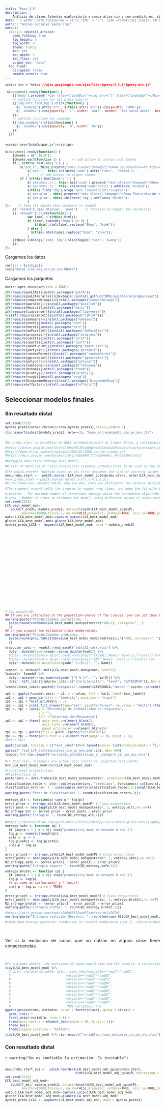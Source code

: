```yaml
---
title: "Paso 3.5"
description: |
    Análisis de clases latentes exploratoria y comparativa sin y con predictores, sin pueblo originario, sin año y recategorización de edad mujer y semana gestacional hito 1, caracterización de clases y medidas de ajuste
date: "`r withr::with_locale(new = c('LC_TIME' = 'C'), code =format(Sys.time(),'%B %d, %Y'))`"
author: "Andrés González Santa Cruz"
output:
  distill::distill_article:
    code_folding: true
    fig_height: 6
    fig_width: 8
    theme: flatly
    toc: yes
    toc_depth: 5
    toc_float: yes
    output_dir: "docs"
  toc_float:
    collapsed: false
    smooth_scroll: true
---
```


```css
script src = "https://ajax.googleapis.com/ajax/libs/jquery/3.4.1/jquery.min.js"
```

```js
 $(document).ready(function() {
    $('body').prepend('<div class=\"zoomDiv\"><img src=\"\" class=\"zoomImg\"></div>');
    // onClick function for all plots (img's)
    $('img:not(.zoomImg)').click(function() {
      $('.zoomImg').attr('src', $(this).attr('src')).css({width: '100%'});
      $('.zoomDiv').css({opacity: '1', width: 'auto', border: '1px solid white', borderRadius: '5px', position: 'fixed', top: '50%', left: '50%', marginRight: '-50%', transform: 'translate(-50%, -50%)', boxShadow: '0px 0px 50px #888888', zIndex: '50', overflow: 'auto', maxHeight: '100%'});
    });
    // onClick function for zoomImg
    $('img.zoomImg').click(function() {
      $('.zoomDiv').css({opacity: '0', width: '0%'}); 
    });
  });
  
```

```css
<script src="hideOutput.js"></script> 
```

```js
$(document).ready(function() {    
	$chunks = $('.fold');    
	$chunks.each(function () {      // add button to source code chunks     
	if ( $(this).hasClass('s') ) {       
		$('pre.r', this).prepend("<div class=\"showopt\">Show Source</div><br style=\"line-height:22px;\"/>");
       		$('pre.r', this).children('code').attr('class', 'folded');     
       		}      // add button to output chunks     
		if ( $(this).hasClass('o') ) {       
			$('pre:not(.r)', this).has('code').prepend("<div class=\"showopt\">Show Output</div><br style=\"line-height:22px;\"/>");       
			$('pre:not(.r)', this).children('code:not(r)').addClass('folded');        // add button to plots       
			$(this).find('img').wrap('<pre class=\"plot\"></pre>');       
			$('pre.plot', this).prepend("<div class=\"showopt\">Show Plot</div><br style=\"line-height:22px;\"/>");       
			$('pre.plot', this).children('img').addClass('folded');      
			}   
});    // hide all chunks when document is loaded   
	$('.folded').css('display', 'none')    // function to toggle the visibility   
	$('.showopt').click(function() {     
			var label = $(this).html();     
			if (label.indexOf("Show") >= 0) {       
				$(this).html(label.replace("Show", "Hide"));     
			} else {
			  $(this).html(label.replace("Hide", "Show"));     
			}     
	$(this).siblings('code, img').slideToggle('fast', 'swing');   
	}); 
}); 

```

```{=html}
<style type="text/css">
.showopt {   
  background-color: #004c93;   color: #FFFFFF;    width: 100px;   height: 20px;   text-align: center;   vertical-align: middle !important;   float: right;   font-family: sans-serif;   border-radius: 8px; 
  }

.showopt:hover {     
        background-color: #dfe4f2;
        color: #004c93; 
        }  
pre.plot {   
        background-color: white !important; 
        } 
.tablelines table, .tablelines td, .tablelines th {
        border: 1px solid black;
        }

.centrado {
    text-align: center;
}

.table.center {
    margin-left:auto; 
    margin-right:auto;
  }

/* https://vivekjaiskumar.medium.com/css-is-and-not-selector-17c942ec83f :is()*/

/* Applies to outputs that are not code other than R*/

pre {
  overflow-x: auto !important;
}
pre code {
  word-wrap: normal !important;
  white-space: pre !important;
}
/*
pre:not(.sourceCode) { 
  white-space: nowrap !important;
}
*/
.sourceCode { /* Important gives precedence  */
  font-size: 10px !important;
  line-height: 50% !important;
}

body{ /* Normal  */
      text-align: justify;
  }

.superbigimage{
    overflow-y:scroll;
    height:350px;
    white-space: nowrap;
    overflow-x: auto; 
    width:100%;
}
.superbigimage img{
    overflow-y: scroll;
    overflow-x: hidden;
}

.message { color:#446C6E; font-family: monospace;font-size: 10px; line-height: 110%; font-weight: bold;}
div.blue { background-color:#e6f0ff; border-radius: 5px; padding: 5px; text-align: justify;}
div.red { background-color:#e6bab1; border-radius: 5px; padding: 5px; text-align: justify;}

.pandoc-table { /* Should add !important; but it seems no necessary  */
  margin-left:auto; /* To center */
  margin-right:auto;
  border-collapse: collapse;
  table-layout: auto;
  font-size: 11px;
  overflow-y: auto;
  max-height:450px !important;
  white-space: nowrap;
  overflow-x: auto; 
  width:450px;
}

.pandoc-table th {/* header */
text-align: center !important;
font-size: 10px;
padding: 0px;
}

.pandoc-table td {
text-align: left !important;
font-size: 9px;
padding: 0px;
}

.pandoc-table caption {
    text-align: left !important;
    font-size: 11px !important;
}

.controlly{
    overflow-y:scroll;
    height:350px;
    overflow-x: scroll; 
}


.controlly2{
    overflow-y:scroll;
    height:550px;
    overflow-x: scroll; 
}

</style>
```
```{=html}
<!-- We gotta do each function to hide code and outputs per section, by every ID, we gotta create a different function -->
<script>
function myFunction1() {
    var x = document.getElementById("myDIV");
    if (x.style.display === "none") {
        x.style.display = "block";
    } else {
        x.style.display = "none";
    }
}
</script>

<script>
function myFunction2() {
    var x = document.getElementById("myDIV2");
    if (x.style.display === "none") {
        x.style.display = "block";
    } else {
        x.style.display = "none";
    }
}
</script>
```


Cargamos los datos

```r
rm(list = ls());gc()
load("data2_lca2_adj_sin_po_ano.RData")
```

Cargamos los paquetes

```r
knitr::opts_chunk$set(echo = TRUE)

if(!require(poLCA)){install.packages("poLCA")}
if(!require(poLCAParallel)){devtools::install_github("QMUL/poLCAParallel@package")}
if(!require(compareGroups)){install.packages("compareGroups")}
if(!require(parallel)){install.packages("parallel")}
if(!require(Hmisc)){install.packages("Hmisc")}
if(!require(tidyverse)){install.packages("tidyverse")}
try(if(!require(sjPlot)){install.packages("sjPlot")})
if(!require(emmeans)){install.packages("emmeans")}
if(!require(nnet)){install.packages("nnet")}
if(!require(here)){install.packages("here")}
if(!require(doParallel)){install.packages("doParallel")}
if(!require(progress)){install.packages("progress")}
if(!require(caret)){install.packages("caret")}
if(!require(rpart)){install.packages("rpart")}
if(!require(rpart.plot)){install.packages("rpart.plot")}
if(!require(partykit)){install.packages("partykit")}
if(!require(randomForest)){install.packages("randomForest")}
if(!require(ggcorrplot)){install.packages("ggcorrplot")}
if(!require(polycor)){install.packages("polycor")}
if(!require(tableone)){install.packages("tableone")}
if(!require(broom)){install.packages("broom")}
if(!require(plotly)){install.packages("plotly")}
if(!require(rsvg)){install.packages("rsvg")}
if(!require(DiagrammeRsvg)){install.packages("DiagrammeRsvg")}
if(!require(effects)){install.packages("effects")}
```

## Seleccionar modelos finales

### Sin resultado distal

```r
set.seed(2125)
mydata_preds3$nrow<-rbinom(n=nrow(mydata_preds3),size=1,prob=0.3)

rio::export(subset(mydata_preds3, nrow==1), "base_entrenamiento_sin_po_ano.dta")
```


::: controlly2
```r
#Si probs.start se establece en NULL (predeterminado) al llamar Polca, a continuación, la función genera los valores de partida al azar en cada ejecución. Esto significa que repite carreras de Polca normalmente producirán resultados con los mismos parámetros estimados (correspondiente a la misma el máximo diario de probabilidad), pero con etiquetas de clase latentes reordenados

#https://drive.google.com/file/d/10njMh5JEcqaBgCnoZdJ1uk3uCEkocDez/view?usp=share_link
#http://daob.nl/wp-content/uploads/2015/07/ESRA-course-slides.pdf
#https://docs.google.com/document/d/1LVeDpAP6CfT3n8B6HhHcc_SRnzO0JBoT/edit

#bvr(ppio_newList$lc_entropy_best_model)

#A list of matrices of class-conditional response probabilities to be used as the starting values for the estimation algorithm. Each matrix in the list corresponds to one manifest variable, with one row for each latent class, and one column for each outcome. The default is NULL, producing random starting values. Note that if nrep>1, then any user-specified probs.start values are only used in the first of the nrep attempts.

#The poLCA.reorder function takes as its first argument the list of starting values probs.start, and as its second argument a vector describing the desired reordering of the latent classes.
new.probs.start <-  poLCA.reorder(LCA_best_model_ppio$probs.start, order(LCA_best_model_ppio$P, decreasing = TRUE))
#new.probs.start <-poLCA.reorder(probs.start,c(4,1,3,2))
#A continuación, ejecute PoLCA, una vez más, esta vez utilizando los valores iniciales reordenados en la llamada de función.

#The argument nrep=5 tells the program to repeat nrep times, and keep the fit with the highest likelihood to try to avoid local maxima.

#.maxiter – The maximum number of iterations through which the estimation algorithm will cycle.
#.nrep - Number of times to estimate the model, using different values of probs.start. (default is one)
set.seed(2125)
LCA_best_model_mod<-
   poLCA(f_preds, mydata_preds3, nclass=length(LCA_best_model_ppio$P), 
         maxiter=10000,tol=1e-5, na.rm=FALSE,nrep=1e3, verbose=TRUE, calc.se=TRUE,probs.start=new.probs.start) 
output_LCA_best_model_mod<-capture.output(LCA_best_model_mod)
glance_LCA_best_model_mod<-glance(LCA_best_model_mod)
mydata_preds_LCA1 <- augment(LCA_best_model_mod, data = mydata_preds3)
```
:::

```r
# fig.height=15, 
## If you are interested in the population-shares of the classes, you can get them like this:
warning(paste("Probabilidades posteriores: ",
  paste(round(colMeans(LCA_best_model_mod$posterior)*100,2), collapse=", ")
  ))
## or you inspect the estimated class memberships:
warning(paste("Probabildiades predichas: ",
  paste(round(prop.table(table(LCA_best_model_mod$predclass)),4)*100, collapse=", ")
  ))

traductor_cats <- readxl::read_excel("tabla12_corr.xlsx") %>% 
  dplyr::mutate(level=readr::parse_double(level)) %>% 
  #dplyr::mutate(level= dplyr::case_when(grepl("CAUSAL",Name)~ level-1,T~level)) %>% 
  #dplyr::mutate(level= dplyr::case_when(grepl("AÑO",Name)~ level-1,T~level)) %>% 
  dplyr::mutate(charactersitic=gsub(" \\(%\\)", "", Name))


lcmodel <- reshape2::melt(LCA_best_model_mod$probs, level=2)
lcmodel<- lcmodel %>% 
  dplyr::mutate(pr=as.numeric(gsub("[^0-9.]+", "", Var2))) %>% 
  dplyr::left_join(traductor_cats[,c("charactersitic", "level", "CATEGORIA")], by= c("L2"="charactersitic", "pr"="level"))

lcmodel$text_label<-paste0("Categoria:",lcmodel$CATEGORIA,"<br>%: ",scales::percent(lcmodel$value))


zp1 <- ggplot(lcmodel,aes(x = L2, y = value, fill = Var2, label=text_label))
zp1 <- zp1 + geom_bar(stat = "identity", position = "stack")
zp1 <- zp1 + facet_grid(Var1 ~ .) 
zp1 <- zp1 + scale_fill_brewer(type="seq", palette="Greys", na.value = "white") +theme_bw()
zp1 <- zp1 + labs(y = "Porcentaje de probabilidad de respuesta", 
                  x = "",
                  fill ="Cateorías de\nRespuesta")
zp1 <- zp1 + theme( axis.text.y=element_blank(),
                    axis.ticks.y=element_blank(),                    
                    panel.grid.major.y=element_blank())
zp1 <- zp1 + guides(fill = guide_legend(reverse=TRUE))
zp1 <- zp1 + theme(axis.text.x = element_text(angle = 30, hjust = 1))
#print(zp1)

ggplotly(zp1, tooltip = c("text_label"))%>% layout(xaxis= list(showticklabels = T),height=600, width=800)

ggsave("_fig3_LCA_distribuciones_sin_po_ano.png",zp1, dpi= 600)
lcmodel %>% rio::export("variables_probabilities_in_category_sin_po_ano.xlsx")
```

```r
#In this case, residuals are actual cell counts vs. expected cell counts. 
bvr_LCA_best_model_mod<-bvr(LCA_best_model_mod)

#conditional probabilities
#Pr(B1=1|Class 3)
posteriors <- data.frame(LCA_best_model_mod$posterior, predclass=LCA_best_model_mod$predclass) 

classification_table <- plyr::ddply(posteriors, "predclass", function(x) colSums(x[,1:length(LCA_best_model_ppio$P)]))
clasification_errors<- 1 - sum(diag(as.matrix(classification_table[,2:(length(LCA_best_model_ppio$P)+1)]))) / sum(classification_table[,2:(length(LCA_best_model_ppio$P)+1)]) 

warning(paste("Error de clasificación: ", round(clasification_errors,2)))


entropy_alt <- function(p) sum(-p * log(p))
error_prior <- entropy_alt(LCA_best_model_mod$P) # Class proportions
error_post <- mean(apply(LCA_best_model_mod$posterior, 1, entropy_alt),na.rm=T)
R2_entropy_alt <- (error_prior - error_post) / error_prior
warning(paste("Entropía: ", round(R2_entropy_alt,2)))


#https://stackoverflow.com/questions/72783185/entropy-calculation-gives-nan-is-applying-na-omit-a-valid-tweak
entropy.safe <- function (p) {
  if (any(p > 1 | p < 0)) stop("probability must be between 0 and 1")
  log.p <- numeric(length(p))
  safe <- p != 0
  log.p[safe] <- log(p[safe])
  sum(-p * log.p)
}

error_prior2 <- entropy.safe(LCA_best_model_mod$P) # Class proportions
error_post2 <- mean(apply(LCA_best_model_mod$posterior, 1, entropy.safe),na.rm=T)
R2_entropy_safe <- (error_prior2 - error_post2) / error_prior2
warning(paste("Entropía segura: ", round(R2_entropy_safe,2)))

entropy.brutal <- function (p) {
  if (any(p > 1 | p < 0)) stop("probability must be between 0 and 1")
  log.p <- log(p)
  ## as same as sum(na.omit(-p * log.p))
  sum(-p * log.p, na.rm = TRUE)
}

error_prior3 <- entropy.brutal(LCA_best_model_mod$P) # Class proportions
error_post3 <- mean(apply(LCA_best_model_mod$posterior, 1, entropy.brutal),na.rm=T)
R2_entropy_brutal <- (error_prior3 - error_post3) / error_prior3
warning(paste("Entropía brutal: ", round(R2_entropy_brutal,2)))

#https://gist.github.com/daob/c2b6d83815ddd57cde3cebfdc2c267b3
warning(paste("Entropía (solución Oberski): ", round(entropy.R2(LCA_best_model_mod),2)))

#\#minimum average posterior robability of cluster membership (\>0.7), interpretability (classes are clearly distinguishable), and parsimony (each class has a sufficient sample size for further analysis; n≥50).
```

<br>

Ver si la exclusión de casos que no calzan en alguna clase tiene consecuencias.

<br>

```r
#To evaluate whether the exclusion of cases would bias the LCA results, a sensitivity analysis was carried out. We conducted T-Tests and Wilcoxon–Mann–Whitney tests (for non-parametric data) to compare included and excluded records in terms of demographic and clinical background characteristics and baseline pain scores (all 638 patients completed pain intensity, frequency and impairment scales).
tidy(LCA_best_model_mod) %>% 
  # dplyr::mutate(variable= dplyr::case_when(variable=="naq1"~"naq01",
  #                              variable=="naq2"~"naq02",
  #                              variable=="naq3"~"naq03",
  #                              variable=="naq4"~"naq04",
  #                              variable=="naq5"~"naq05",
  #                              variable=="naq6"~"naq06",
  #                              variable=="naq7"~"naq07",
  #                              variable=="naq8"~"naq08",
  #                              variable=="naq9"~"naq09",
  #                              TRUE~variable)) %>% 
ggplot(aes(outcome, estimate, color = factor(class), group = class)) +
  geom_line() +
  facet_wrap(~variable, nrow = 4) +
  theme(axis.text.x = element_text(angle = 90, hjust = 1))+
  theme_bw()+
  theme(legend.position = "bottom")

tidy(LCA_best_model_mod) %>% rio::export("variables_class_estimate_sin_po_ano.xlsx")
```


### Con resultado distal

`r warning("No es confiable la estimación. Es inestable")`.

::: controlly2
```r
new.probs.start_adj <-  poLCA.reorder(LCA_best_model_adj_ppio$probs.start, 
                                      order(LCA_best_model_adj_ppio$P, decreasing = TRUE))
set.seed(2125)
LCA_best_model_adj_mod<-
   poLCA(f_adj, mydata_preds3, nclass=length(LCA_best_model_adj_ppio$P), 
         maxiter=10000,tol=1e-5, na.rm=FALSE,nrep=1e3, verbose=TRUE, calc.se=TRUE,probs.start=new.probs.start_adj) 
output_LCA_best_model_adj_mod<-capture.output(LCA_best_model_adj_mod)
glance_LCA_best_model_adj_mod<-glance(LCA_best_model_adj_mod)
mydata_preds_LCA2 <- augment(LCA_best_model_adj_mod, data = mydata_preds3)
```
:::

```r
# fig.height=15, 
## If you are interested in the population-shares of the classes, you can get them like this:
warning(paste("Probabilidades posteriores: ",
  paste(round(colMeans(LCA_best_model_adj_mod$posterior)*100,2), collapse=", ")
  ))
## or you inspect the estimated class memberships:
warning(paste("Probabildiades predichas: ",
  paste(round(prop.table(table(LCA_best_model_adj_mod$predclass)),4)*100, collapse=", ")
  ))

lcmodel_adj <- reshape2::melt(LCA_best_model_adj_mod$probs, level=2)
lcmodel_adj<- lcmodel_adj %>% 
  dplyr::mutate(pr=as.numeric(gsub("[^0-9.]+", "", Var2))) %>% 
  dplyr::left_join(traductor_cats[,c("charactersitic", "level", "CATEGORIA")], by= c("L2"="charactersitic", "pr"="level"))

lcmodel_adj$text_label<-paste0("Categoria:",lcmodel_adj$CATEGORIA,"<br>%: ",scales::percent(lcmodel_adj$value))


zp2 <- ggplot(lcmodel_adj,aes(x = L2, y = value, fill = Var2, label=text_label))
zp2 <- zp2 + geom_bar(stat = "identity", position = "stack")
zp2 <- zp2 + facet_grid(Var1 ~ .) 
zp2 <- zp2 + scale_fill_brewer(type="seq", palette="Greys", na.value = "white") +theme_bw()
zp2 <- zp2 + labs(y = "Porcentaje de probabilidad de respuesta", 
                  x = "",
                  fill ="Cateorías de\nRespuesta")
zp2 <- zp2 + theme( axis.text.y=element_blank(),
                    axis.ticks.y=element_blank(),                    
                    panel.grid.major.y=element_blank())
zp2 <- zp2 + guides(fill = guide_legend(reverse=TRUE))
zp2 <- zp2 + theme(axis.text.x = element_text(angle = 30, hjust = 1))
#print(zp1)

ggplotly(zp2, tooltip = c("text_label"))%>% layout(xaxis= list(showticklabels = T),height=600, width=800)

ggsave("_fig3_LCA_distribuciones_adj_sin_po_ano.png",zp2, dpi= 600)

lcmodel_adj %>% rio::export("variables_probabilities_in_category_adj_sin_po_ano.xlsx")
```

```r
#In this case, residuals are actual cell counts vs. expected cell counts. 
bvr_LCA_best_model_adj_mod<-bvr(LCA_best_model_adj_mod)

#conditional probabilities
#Pr(B1=1|Class 3)
posteriors_adj <- data.frame(LCA_best_model_adj_mod$posterior, 
                             predclass=LCA_best_model_adj_mod$predclass) 

classification_table_adj <- plyr::ddply(posteriors_adj, "predclass", function(x) colSums(x[,1:length(LCA_best_model_adj_mod$P)]))
clasification_errors_adj<- 1 - sum(diag(as.matrix(classification_table_adj[,2:(length(LCA_best_model_adj_mod$P)+1)]))) / sum(classification_table_adj[,2:(length(LCA_best_model_adj_mod$P)+1)]) 

warning(paste("Error de clasificación: ", round(clasification_errors_adj,2)))


entropy_alt <- function(p) sum(-p * log(p))
error_prior_adj <- entropy_alt(LCA_best_model_adj_mod$P) # Class proportions
error_post_adj <- mean(apply(LCA_best_model_adj_mod$posterior, 1, entropy_alt),na.rm=T)
R2_entropy_alt_adj <- (error_prior_adj - error_post_adj) / error_prior_adj
warning(paste("Entropía: ", round(R2_entropy_alt_adj,2)))


#https://stackoverflow.com/questions/72783185/entropy-calculation-gives-nan-is-applying-na-omit-a-valid-tweak
entropy.safe <- function (p) {
  if (any(p > 1 | p < 0)) stop("probability must be between 0 and 1")
  log.p <- numeric(length(p))
  safe <- p != 0
  log.p[safe] <- log(p[safe])
  sum(-p * log.p)
}

error_prior2_adj <- entropy.safe(LCA_best_model_adj_mod$P) # Class proportions
error_post2_adj <- mean(apply(LCA_best_model_adj_mod$posterior, 1, entropy.safe),na.rm=T)
R2_entropy_safe_adj <- (error_prior2_adj - error_post2_adj) / error_prior2_adj
warning(paste("Entropía segura: ", round(R2_entropy_safe,2)))

#https://gist.github.com/daob/c2b6d83815ddd57cde3cebfdc2c267b3
warning(paste("Entropía (solución Oberski): ", round(entropy.R2(LCA_best_model_adj_mod),2)))

#\#minimum average posterior robability of cluster membership (\>0.7), interpretability (classes are clearly distinguishable), and parsimony (each class has a sufficient sample size for further analysis; n≥50).
```

<br>

Ver si la exclusión de casos que no calzan en alguna clase tiene consecuencias.

<br>

```r
#To evaluate whether the exclusion of cases would bias the LCA results, a sensitivity analysis was carried out. We conducted T-Tests and Wilcoxon–Mann–Whitney tests (for non-parametric data) to compare included and excluded records in terms of demographic and clinical background characteristics and baseline pain scores (all 638 patients completed pain intensity, frequency and impairment scales).
tidy(LCA_best_model_adj_mod) %>% 
  # dplyr::mutate(variable= dplyr::case_when(variable=="naq1"~"naq01",
  #                              variable=="naq2"~"naq02",
  #                              variable=="naq3"~"naq03",
  #                              variable=="naq4"~"naq04",
  #                              variable=="naq5"~"naq05",
  #                              variable=="naq6"~"naq06",
  #                              variable=="naq7"~"naq07",
  #                              variable=="naq8"~"naq08",
  #                              variable=="naq9"~"naq09",
  #                              TRUE~variable)) %>% 
ggplot(aes(outcome, estimate, color = factor(class), group = class)) +
  geom_line() +
  facet_wrap(~variable, nrow = 4) +
  theme(axis.text.x = element_text(angle = 90, hjust = 1))+
  theme_bw()+
  theme(legend.position = "bottom")

tidy(LCA_best_model_adj_mod) %>% rio::export("variables_class_estimate_adj_sin_po_ano.xlsx")
```

```r
# fig.cap= "Probabilidad predicha de presentar interrupción del embarazo por clase",
cbind(
    effects::allEffects(LCA_best_model_adj_mod, se=T, confint=T)$outcome$prob, effects::allEffects(LCA_best_model_adj_mod, se=T, confint=T)$outcome$lower.prob,
    effects::allEffects(LCA_best_model_adj_mod, se=T, confint=T)$outcome$upper.prob) %>% 
    data.frame() %>% 
    dplyr::mutate_all(~round(.,2))->df_model_LCA


# Define the number of probabilities
num_cols <- length(LCA_best_model_adj_mod$P.se)

df_model_LCA2<- data.frame(0)

for(i in 1:num_cols){
df_model_LCA2[,i] <- i
}

for (i in 1:num_cols) {
  col_name <- paste0("prob.X", i)
  L_name <- paste0("L.prob.X", i)
  U_name <- paste0("U.prob.X", i)
  new_col_name <- paste0("prob_c", i)
  
  df_model_LCA2 <- cbind.data.frame(df_model_LCA2,df_model_LCA %>% 
    mutate(!!new_col_name := paste0(!!sym(col_name), "(95%CI=", !!sym(L_name), ",", !!sym(U_name),")")))
}

df_model_LCA2 %>% select(starts_with("prob_c")) %>% 
  t() %>% data.table::data.table(keep.rownames=T) %>% 
  dplyr::mutate(rn=gsub("prob_c","",rn)) %>% 
  knitr::kable("markdown", caption="Probabilidad de pertenecer a una clase, según interrupción del embarazo", col.names = c("Clase","No interrumpe", "Interrumpe"))
```


```r
#########################################################
#########################################################
### Posterior probability calculation                 ###
### Assign class based on maximum probability         ###
###   Note: additional prep for Table1 package        ###
###         1) Convert all categorical variables to   ###
###            factors                                ###
###         2) Continuous variables as numeric        ###
###         3) Pull out number from census strings    ###
#########################################################
#########################################################
```

```r
save.image("data2_lca3_sin_po_ano.RData")
```

```r
require(tidyverse)
sesion_info <- devtools::session_info()
dplyr::select(
  tibble::as_tibble(sesion_info$packages),
  c(package, loadedversion, source)
) %>% 
  DT::datatable(filter = 'top', colnames = c('Row number' =1,'Variable' = 2, 'Percentage'= 3),
              caption = htmltools::tags$caption(
        style = 'caption-side: top; text-align: left;',
        '', htmltools::em('Packages')),
      options=list(
initComplete = htmlwidgets::JS(
        "function(settings, json) {",
        "$(this.api().tables().body()).css({
            'font-family': 'Helvetica Neue',
            'font-size': '50%', 
            'code-inline-font-size': '15%', 
            'white-space': 'nowrap',
            'line-height': '0.75em',
            'min-height': '0.5em'
            });",#;
        "}")))
```

